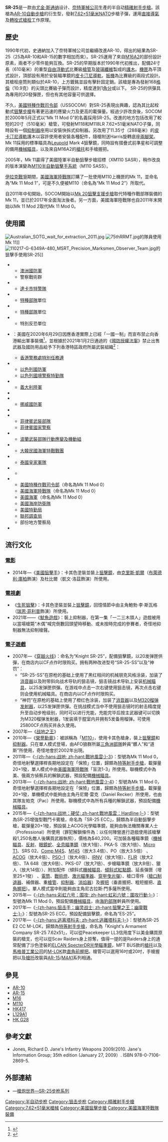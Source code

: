 {{noteTA
|G1=軍事
|G2=長度單位
|G3=Firearms
|G4=Country
}}
{{Infobox Weapon
| name = SR-25
| image = File:SR-25 pic02.jpg
| image_size = 300px
| caption = 以色列国防军的SR-25
| origin = {{flagcountry|United States}}
| type = [[半自動步槍|半自動]][[狙击步枪|狙击步枪]]、[[精確射手步槍|精確射手步槍]]
| is_ranged = yes
| is_bladed = 
| is_explosive = 
| is_artillery = 
| is_vehicle = 
| service = 1990年—
| used_by = 参见''[[SR-25#使用國|使用國]]''
| wars = [[阿富汗戰爭_(2001年)|2001年阿富汗戰爭]]<br/>[[伊拉克戰爭|伊拉克戰爭]]<br/>[[2006年東帝汶危機|2006年東帝汶危機]]<br/>[[阿克萨群众起义|阿克萨群众起义]]<br/>[[快桅阿拉巴馬號劫持案|快桅阿拉巴馬號劫持案]]<br/>[[馬拉維危機|馬拉維危機]]
| designer = [[尤金·M·斯通纳|尤金·斯通纳]]
| design_date = 
| manufacturer = [[奈特軍械公司|奈特軍械公司]]（KAC）
| production_date = 
| number = 
| variants = <!-- 基本規格 -->
| spec_label = 
| weight = <br/>
* Match Rifle：4.88公斤
* LwMatch：4.3公斤
* Carbine：3.4公斤
* Sporter：3.97公斤
| length = 1,118毫米
| part_length = <br/>
* Match Rifle：610毫米
* LwMatch／Sporter：510毫米
* Carbine：410毫米
| width = 
| height = 
| diameter = 
| wingspan = 
| crew = 
| cartridge = [[7.62×51mm_NATO|7.62×51毫米NATO]]
| caliber = .308
| action = [[氣動式|直接導氣式]]、[[轉拴式槍栓|轉拴式槍栓]]
| velocity = 
| range = 800~1000公尺
| max_range = 
| feed = 5、10、20发[[弹匣|弹匣]]
| sights = 透過[[皮卡汀尼導軌|皮卡汀尼導軌]]安裝瞄准镜或其他[[照準器|照準器]]
| mode = 半自動
}}
'''SR-25'''是一款由[[尤金·M·斯通纳|尤金·斯通纳]]设计、[[奈特軍械公司|奈特軍械公司]]生產的半自动[[精確射手步槍|精確射手步槍]]。該槍為[[AR-10自動步槍|AR-10自動步槍]]的衍生型，發射[[7.62×51mm_NATO|7.62×51毫米NATO]]步槍子彈，運用[[氣動式|直接導氣]]及[[轉拴式槍栓|轉拴式槍栓]]工作原理。

==歷史==
1990年代初，史通納加入了奈特軍械公司並繼續改進AR-10，得出的結果為SR-25（25為AR-10和AR-15的數字相加而來）。SR-25運用了來自[[M16突擊步槍|M16A2]]的部份設計原素，兩者不少零件能夠互換。SR-25的早期版本於1990年代初推出，配備24寸長（610毫米）的重型[[自由浮動式槍管|自由浮動式]]比賽級[[槍管|槍管]]及[[玻璃纖維|玻璃纖維]]製成的[[護木|護木]]。[[機匣|機匣]]為平頂式設計，頂部設有用於安裝瞄準鏡的[[皮卡汀尼導軌|皮卡汀尼導軌]]，[[扳機|扳機]]為比賽級的兩段式設計。其槍栓座筒則類似於AR-10，上方鍍銘並設有擊針固定銷。該槍是專為發射168[[格倫|格倫]]（10.9克）的尖頭比賽級子彈而設計，精度達到1[[角分|角分]]或以下。 SR-25的供彈具為專用的20發彈匣，但也有其他容量可供選擇。

不久，[[美國特種作戰司令部|美國特種作戰司令部]]（USSOCOM）對SR-25表現出興趣，認為其比起栓動式[[狙擊步槍|狙擊步槍]]有著更迅速的應變火力及更高的載彈量。經過少許改良後，SOCOM於2000年5月正式以“Mk 11 Mod 0”的名義採用SR-25。改進的地方包括改用了較短的20寸（510毫米）槍管，可發射M118和M118LR 7.62×51毫米NATO子彈，同時設有一個[[抑制器|抑制器]]座用以安裝快拆式抑制器。另改用了11.35寸（288毫米）的[[皮卡汀尼導軌|皮卡汀尼導軌]]護木以容許使用者安裝各種配件，隨槍附送Harris旋轉底座[[兩腳架|兩腳架]]。Mk 11採用的標準瞄具為[[Leupold公司|Leupold]] Mark 4狙擊鏡，同時設有摺疊式前準星和可調整的備用[[機械瞄具|機械瞄具]]，以及來自M16A2的[[槍托|槍托]]和手槍握把。

2005年，Mk 11贏得了美國陸軍半自動狙擊步槍招標（XM110 SASR），稍作改良的版本演變為[[M110半自動狙擊手系統|M110半自動狙擊手系統]]（M110 SASS）。

[[伊拉克戰爭|伊拉克戰爭]]期間，[[美國海軍陸戰隊|美國海軍陸戰隊]]訂購了一批使用M110上機匣的Mk 11，並命名為“Mk 11 Mod 1”，可是不久便被M110（命名為“Mk 11 Mod 2”）所取代。

自2011年中旬開始，SOCOM開始以[[FN_SCAR-H_PR精確射手步槍|Mk 20狙擊支援步槍]]取代特種作戰部隊裝備的Mk 11，並已於2017年全面淘汰後者。另一方面，美國海軍陸戰隊也自2011年末開始以Mk 11 Mod 2取代Mk 11 Mod 0。

== 使用國 ==
[[File:Australian_SOTG_wait_for_extraction_2011.jpg|thumb]]
[[File:75thRRMT.jpg|thumb]]的隊員使用Mk 11]]
[[File:110217-G-6349A-480_MSRT_Precision_Marksmen_Observer_Team.jpg|thumb]]的狙擊手使用SR-25]]
* {{flagcountry|Australia}}
** [[澳洲國防軍|澳洲國防軍]]
** 警察戰術群
* {{flagcountry|Bangladesh}}
** [[達卡市|達卡市]][[特警隊|特警隊]]
* {{flagcountry|Colombia}}
** [[特種部隊|特種部隊]]單位
* {{flagcountry|Denmark}}
** [[特種部隊|特種部隊]]單位
* {{flagcountry|Greece}}
** 特別反恐單位
* {{flagcountry|Hong Kong}}：美國在2020年6月29日因應香港實際上已經「一國一制」而宣布禁止向香港輸出軍事裝備<ref name="美國加強對香港出口管制">{{cite news |title=香港《國安法》：美國加強對香港出口管制的影響 |url=https://www.bbc.com/zhongwen/trad/chinese-news-53318112 |accessdate=2020-08-03 |work=BBC |date=2020-07-07 |archiveurl=https://web.archive.org/web/20210418090604/https://www.bbc.com/zhongwen/trad/chinese-news-53318112 |archivedate=2021-04-18 |deadurl=no}}</ref>，並根據於2021年1月2日通過的《[[國防授權法案|國防授權法案]]》禁止出售武器及國防用品給予下列香港特區政府所屬武裝組織<ref name="禁向港警出售國防物品">{{cite news |title=美參眾兩院推翻特朗普否決　再通過國防授權法　禁向港警出售國防物品 |url=https://www.thestandnews.com/international/%E7%BE%8E%E5%8F%83%E7%9C%BE%E5%85%A9%E9%99%A2%E6%8E%A8%E7%BF%BB%E7%89%B9%E6%9C%97%E6%99%AE%E5%90%A6%E6%B1%BA-%E5%86%8D%E9%80%9A%E9%81%8E%E5%9C%8B%E9%98%B2%E6%8E%88%E6%AC%8A%E6%B3%95-%E7%A6%81%E5%90%91%E6%B8%AF%E8%AD%A6%E5%87%BA%E5%94%AE%E5%9C%8B%E9%98%B2%E7%89%A9%E5%93%81/ |accessdate=2021-03-23 |work=立場新聞 |date=2021-01-02 |archive-url=https://web.archive.org/web/20210117093802/https://www.thestandnews.com/international/%E7%BE%8E%E5%8F%83%E7%9C%BE%E5%85%A9%E9%99%A2%E6%8E%A8%E7%BF%BB%E7%89%B9%E6%9C%97%E6%99%AE%E5%90%A6%E6%B1%BA-%E5%86%8D%E9%80%9A%E9%81%8E%E5%9C%8B%E9%98%B2%E6%8E%88%E6%AC%8A%E6%B3%95-%E7%A6%81%E5%90%91%E6%B8%AF%E8%AD%A6%E5%87%BA%E5%94%AE%E5%9C%8B%E9%98%B2%E7%89%A9%E5%93%81/ |archive-date=2021-01-17 |dead-url=no }}</ref>：
** [[香港警務處|香港警務處]][[特別任務連|特別任務連]]
* {{flagcountry|Israel}}
** [[以色列國防軍|以色列國防軍]]
** [[以色列國境警察特勤隊|以色列國境警察特勤隊]]
* {{flagcountry|Italy}}
** [[義大利陸軍|義大利陸軍]]{{tsl|en|9th Parachute Assault Regiment|第9傘降突擊團}}
* {{flagcountry|Malaysia}}
* {{flagcountry|Norway}}
** [[挪威國防軍|挪威國防軍]]
* {{flagcountry|New Zealand}}
* {{flagcountry|Philippines}}
** [[菲律賓軍事|菲律賓武裝部隊]]
** [[菲律賓國家警察|菲律賓國家警察]]{{tsl|en|Special Action Force|特別行動部隊}}
* {{flagcountry|Poland}}
** [[波蘭軍事|波蘭武裝部隊]][[行動應變及機動組|行動應變及機動組]]
* {{flagcountry|South Korea}}
** [[大韓民國海軍特戰戰團|大韓民國海軍特戰戰團]]
* {{flagcountry|Thailand}}
** [[泰國皇家軍隊|泰國皇家軍隊]]
* {{flagcountry|Turkey}}
** {{tsl|en|General Staff of the Republic of Turkey|土耳其共和國總參謀部}}{{tsl|en|Special Forces Command (Turkey)|特種部隊司令部 (土耳其)|特種部隊司令部}}
* {{flagcountry|United States}}
** [[美國特種作戰司令部|美國特種作戰司令部]]（命名為Mk 11 Mod 0）
** [[美國海軍陸戰隊|美國海軍陸戰隊]]（命名為Mk 11 Mod 0）
** [[美國海軍|美國海軍]]（命名為Mk 11 Mod 0）
** [[美國海岸防衛隊|美國海岸防衛隊]]
** [[美國特勤局|美國特勤局]]
** [[聯邦調查局|聯邦調查局]]
** 部份地方警察局
* {{flagcountry|Yemen}}

== 流行文化 ==

=== [[電影|電影]] ===
* 2014年—《[[美國狙擊手|美國狙擊手]]》：卡其色塗裝並裝上[[瞄準鏡|狙擊鏡]]，由[[克里斯·凱爾|克里斯·凱爾]]（[[布萊德利·庫柏|布萊德利·庫柏]]飾演）及杜比爾（凱文·洛茲飾演）所使用。

=== [[電視劇|電視劇]] ===
*《[[生死狙擊_(電視劇)|生死狙擊]]》：卡其色塗裝並裝上[[瞄準鏡|狙擊鏡]]，回憶情節中由主角鮑勃·李·斯瓦格（[[瑞恩·菲利普|瑞恩·菲利普]]飾演）所使用。
*2021年——《[[魷魚遊戲|魷魚遊戲]]》：裝上抑制器，在第一集「一二三木頭人」遊戲被用以當場槍斃“木偶”喊完倒數回頭望時移動、或未按時完成的參賽者，奇怪地抑制器無法抑制槍聲。

=== [[電子遊戲|電子遊戲]] ===
* 2007年—《[[穿越火线|穿越火线]]》：命名为“Knight SR-25”，配備狙擊鏡，以20发弹匣供彈，在商店内以CF点作时限购买。拥有两种改进型号“SR-25-SS”以及“神罚”：
** “SR-25-SS”在原枪的基础上使用了黑红相间的机械朋克风格涂装，加装了[[抑制器|消音器]]以及附带斜向战术导轨的狙击镜，狙击镜战术导轨上安装[[机械瞄具|机械瞄具]]，以25发弹匣供彈。在游戏中点击一次右键使用狙击镜，再次点击右键则会使用机械瞄具。在商店内以CF点作时限购买。
** “神罚”在原枪的基础上使用了橙红色涂装，加装了[[抑制器|消音器]]以及[[M320榴弹发射器|M320榴弹发射器]]，以25发弹匣供彈。在挑战模式当中不使用狙击镜时的射击精度提升至自动步枪级别，同时可以进行充能，充能完毕后按主武器键可以切换为M320榴弹发射器，1发装填于膛室内并拥有5发备用榴弹。可使用25800CF点购买并永久使用。
* 2007年—《[[战地之王|战地之王]]》
* 2010年—《[[榮譽勳章_(2010年遊戲)|榮譽勳章]]》：被誤稱為「[[M110半自動狙擊手系統|M110]]」，使用卡其色槍身，裝上[[瞄準鏡|狙擊鏡]]和[[抑制器|抑制器]]。只在單人模式登場，由AFO狼群所屬[[三角洲部隊|三角洲部隊]]幹員“髒人”和“道斯”所使用，奇怪地會於2002年出現。
* 2011年—《[[戰地風雲3|-{zh-hans:战地; zh-hant:戰地風雲;}-3]]》：型號為Mk 11 Mod 0，奇怪地射擊選擇桿長期地設定在「保險」位置，歸類為[[精確射手步槍|特等射手步槍]]，載彈量20+1發，單人模式中由[[美國海軍陸戰隊|美國海軍陸戰隊]]「盲流1-3」所使用。聯機模式中為美、俄兩方偵察兵的解鎖武器，預設配備[[機械瞄具|機械瞄具]]。
* 2013年—《[[戰地風雲4|-{zh-hans:战地; zh-hant:戰地風雲;}-4]]》：型號為Mk 11 Mod 0，奇怪地射擊選擇桿長期地設定在「保險」位置，歸類為[[精確射手步槍|特等射手步槍]]，載彈量20+1發，單機模式中能夠由主角丹尼爾·雷克（Daniel Recker）所使用，也由其隊友帕克（Pac）所使用。聯機模式中為所有兵種的解鎖武器，預設配備[[機械瞄具|機械瞄具]]。
* 2015年—《[[战地：硬仗|-{zh-hans:战地：硬仗; zh-hant:戰地風雲：Hardline;}-]]》：型號為SR-25增強型戰鬥卡賓槍，命名為「SR-25 ECC」，歸類為半自動狙擊步槍，載彈量20+1發，預設裝上ACOG光學瞄準鏡，能夠由執法機關專業人士（Professional）所使用（罪犯解鎖條件為：以任何陣營進行遊戲使用該槍擊殺1,250名敵人後購買武器執照），價格為$40,200。可加裝各種瞄準鏡（[[機械瞄具|機械瞄具]]、[[紅點鏡|反射]]、[[眼鏡蛇紅點鏡|眼鏡蛇]]、[[全息瞄準鏡|全息瞄準鏡]]（放大1倍）、PKA-S（放大1倍）、[[Aimpoint_Micro紅點鏡|Micro T1]]、SRS 02、[[Aimpoint_Comp_M4紅點鏡|Comp M4S]]、[[C79光學瞄準鏡|M145]]（放大3.4倍）、PO（放大3.5倍） 、[[先進戰鬥光學瞄準鏡|ACOG]]（放大4倍）、[[PSO-1光學瞄準鏡|PSO-1]]（放大4倍）、[[夜視儀|IRNV]]（放大1倍）、[[熱成像儀|FLIR]]（放大2倍）、TA 648（放大6倍）、PKS-07（放大7倍）、步槍瞄準鏡（放大8倍）、獵人（放大14倍））、附加配件（傾斜式[[機械瞄具|機械瞄具]]、[[加固微型反射式瞄準鏡|傾斜式紅點鏡]]、延長彈匣（增至25+1發） 、[[電筒|電筒]]、[[戰術燈|戰術燈]]、[[激光指示器|激光瞄準器]]、[[穿甲彈|穿甲]][[曳光彈|曳光彈]]）、槍口零件（[[砲口制動器|槍口制退器]]、補償器、重[[槍管|槍管]]、[[抑制器|抑制器]]、[[消焰器|消焰器]]）及[[輔助握把|握把]]（垂直握把、粗短握把、[[直角前握把|直角握把]]）。單人模式當中則能夠由主角尼古拉斯·門多薩所使用。
* 2015年—《[[虹彩六號：圍攻行動|-{zh-hans:彩虹六号：围攻; zh-hant:虹彩六號：圍攻行動;}-]]》：型號為Mk 11 Mod 0，預設配備[[機械瞄具|機械瞄具]]，由[[海豹部隊|海豹部隊]]幹員所使用。
* 2017年—《[[狙擊手：幽靈戰士3|-{zh-hans:狙击手：幽灵战士; zh-hant:狙擊之王：幽靈戰士;}-]]》：型號為SR-25 ECC，預設配備狙擊鏡，命名為“ES-25”。
* 2017年—《[[逃離塔科夫|-{zh-hans:逃离塔科夫; zh-hant:逃離塔科夫;}-]]》：型號為SR-25 E2 CC M-LOK，歸類為[[精確射手步槍|特等射手步槍]]，命名為「Knight's Armament Company SR-25 7.62x51」，可以從Peacekeeper LL3信用度下以美金購買原裝的槍支，也可以從Scav Raiders身上掠奪，值得一提的是Raiders身上的通常配備了沙色塗裝的[[ELCAN_SpecterDR光學瞄準鏡|ELCAN SpecterDR光學瞄準鏡]]，MFT BUS款的[[槍托|槍托]]以及[[馬格普工業公司|馬格普工業公司]]的[[M-LOK|M-LOK]]款[[直角前握把|直角前握把]]。槍管可以選用16吋或20吋，手槍握把以及[[槍托|槍托]]改裝與[[AR-15半自動步槍|AR-15]]/[[M4卡賓槍|M4A1]]系列相通。

== 參見 ==
{{div col|cols=2}}
* [[AR-10|AR-10]]
* [[AR-15半自動步槍|AR-15]]
* [[M16突擊步槍|M16]]
* [[M110|M110]]
* [[HK417|HK417]]
* [[L129A1精確射手步槍|L129A1]]
* [[HK_G28狙擊步槍|HK G28]]
{{div col end}}

== 參考文獻 ==
{{reflist|2}}
{{refbegin}}
*Jones, Richard D. Jane's Infantry Weapons 2009/2010. Jane's Information Group; 35th edition (January 27, 2009）. ISBN 978-0-7106-2869-5.
{{refend}}

== 外部連結 ==
* {{zh icon}}—[http://pewpewpew.work/usa/kackmc/sr25.htm 槍炮世界—SR-25步枪系列]{{Wayback|url=http://pewpewpew.work/usa/kackmc/sr25.htm |date=20200721054819 }}

{{AR15etc}}
{{ModernUSInfWeaponsNav}}

[[Category:半自动步枪|Category:半自动步枪]]
[[Category:狙击步枪|Category:狙击步枪]]
[[Category:精確射手步槍|Category:精確射手步槍]]
[[Category:7.62×51毫米槍械|Category:7.62×51毫米槍械]]
[[Category:美國狙擊步槍|Category:美國狙擊步槍]]
[[Category:美國海軍陸戰隊裝備|Category:美國海軍陸戰隊裝備]]
